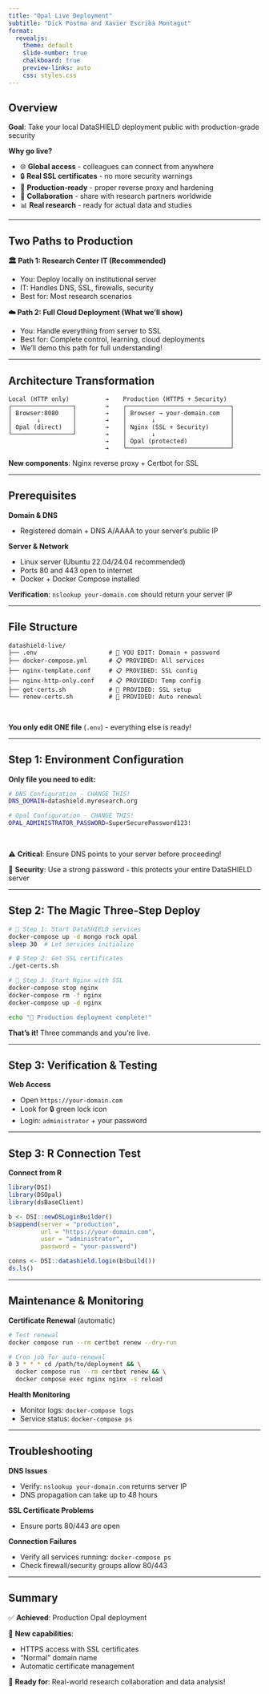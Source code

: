```yaml
---
title: "Opal Live Deployment"
subtitle: "Dick Postma and Xavier Escribà Montagut"
format: 
  revealjs:
    theme: default
    slide-number: true
    chalkboard: true
    preview-links: auto
    css: styles.css
---
```


## Overview

**Goal**: Take your local DataSHIELD deployment public with production-grade security

**Why go live?**

- 🌐 **Global access** - colleagues can connect from anywhere
- 🔒 **Real SSL certificates** - no more security warnings
- 🚀 **Production-ready** - proper reverse proxy and hardening
- 🤝 **Collaboration** - share with research partners worldwide
- 📊 **Real research** - ready for actual data and studies

---

## Two Paths to Production

**🏛️ Path 1: Research Center IT (Recommended)**

- You: Deploy locally on institutional server
- IT: Handles DNS, SSL, firewalls, security
- Best for: Most research scenarios


**☁️ Path 2: Full Cloud Deployment (What we'll show)**

- You: Handle everything from server to SSL
- Best for: Complete control, learning, cloud deployments
- We'll demo this path for full understanding!

---

## Architecture Transformation

```
Local (HTTP only)          →    Production (HTTPS + Security)
┌─────────────────┐        →    ┌─────────────────────────────┐
│ Browser:8080    │        →    │ Browser → your-domain.com   │
│       ↓         │        →    │       ↓                     │
│ Opal (direct)   │        →    │ Nginx (SSL + Security)      │
└─────────────────┘        →    │       ↓                     │
                           →    │ Opal (protected)            │
                           →    └─────────────────────────────┘
```

**New components**: Nginx reverse proxy + Certbot for SSL

---

## Prerequisites

**Domain & DNS**

- Registered domain + DNS A/AAAA to your server's public IP

**Server & Network**

- Linux server (Ubuntu 22.04/24.04 recommended)
- Ports 80 and 443 open to internet
- Docker + Docker Compose installed

**Verification**: `nslookup your-domain.com` should return your server IP

---

## File Structure

```
datashield-live/
├── .env                    # 🔧 YOU EDIT: Domain + password
├── docker-compose.yml      # 📋 PROVIDED: All services
├── nginx-template.conf     # 📋 PROVIDED: SSL config
├── nginx-http-only.conf    # 📋 PROVIDED: Temp config
├── get-certs.sh            # 🚀 PROVIDED: SSL setup
└── renew-certs.sh          # 🔄 PROVIDED: Auto renewal
```

<br>

**You only edit ONE file** (`.env`) - everything else is ready!

---

## Step 1: Environment Configuration

**Only file you need to edit:**

```bash
# DNS Configuration - CHANGE THIS!
DNS_DOMAIN=datashield.myresearch.org

# Opal Configuration - CHANGE THIS!
OPAL_ADMINISTRATOR_PASSWORD=SuperSecurePassword123!
```

<br>

⚠️ **Critical**: Ensure DNS points to your server before proceeding!

🔐 **Security**: Use a strong password - this protects your entire DataSHIELD server

---

## Step 2: The Magic Three-Step Deploy

```bash
# 🚀 Step 1: Start DataSHIELD services
docker-compose up -d mongo rock opal
sleep 30  # Let services initialize

# 🔒 Step 2: Get SSL certificates
./get-certs.sh

# 🔄 Step 3: Start Nginx with SSL
docker-compose stop nginx
docker-compose rm -f nginx  
docker-compose up -d nginx

echo "🎉 Production deployment complete!"
```

**That's it!** Three commands and you're live.

---

## Step 3: Verification & Testing

**Web Access**

- Open `https://your-domain.com`
- Look for 🔒 green lock icon
- Login: `administrator` + your password

---

## Step 3: R Connection Test

**Connect from R**

```r
library(DSI)
library(DSOpal) 
library(dsBaseClient)

b <- DSI::newDSLoginBuilder()
b$append(server = "production",
         url = "https://your-domain.com",
         user = "administrator", 
         password = "your-password")

conns <- DSI::datashield.login(b$build())
ds.ls()
```

---

## Maintenance & Monitoring

**Certificate Renewal** (automatic)
```bash
# Test renewal
docker compose run --rm certbot renew --dry-run

# Cron job for auto-renewal
0 3 * * * cd /path/to/deployment && \
  docker compose run --rm certbot renew && \
  docker compose exec nginx nginx -s reload
```

**Health Monitoring**

- Monitor logs: `docker-compose logs`
- Service status: `docker-compose ps`

---

## Troubleshooting

**DNS Issues**

- Verify: `nslookup your-domain.com` returns server IP
- DNS propagation can take up to 48 hours

**SSL Certificate Problems**

- Ensure ports 80/443 are open

**Connection Failures**

- Verify all services running: `docker-compose ps`
- Check firewall/security groups allow 80/443

---

## Summary

✅ **Achieved**: Production Opal deployment

🚀 **New capabilities**:

- HTTPS access with SSL certificates
- "Normal" domain name
- Automatic certificate management

🎯 **Ready for**: Real-world research collaboration and data analysis!
